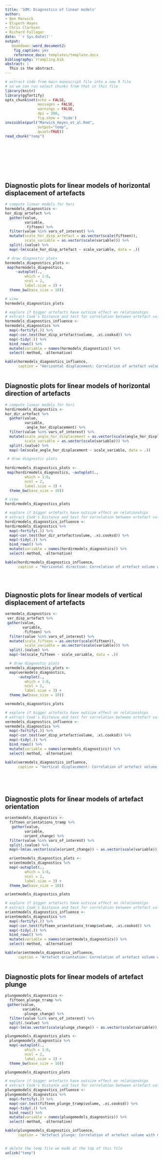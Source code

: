 ```yaml
---
title: 'SOM: Diagnostics of linear models'
author:
- Ben Marwick
- Elspeth Hayes
- Chris Clarkson
- Richard Fullagar
date: '`r Sys.Date()`'
output:
   bookdown::word_document2:
    fig_caption: yes
    reference_docx: templates/template.docx
bibliography: trampling.bib
abstract: |
  This is the abstract.
---
```


```r
# extract code from main manuscript file into a new R file
# so we can run select chunks from that in this file
library(knitr)
library(ggfortify)
opts_chunk$set(echo = FALSE, 
               messages = FALSE, 
               warnings = FALSE, 
               dpi = 300,
               fig.show = 'hide')
invisible(purl("Marwick_Hayes_et_al.Rmd",  
               output="temp",
               quiet=TRUE))
read_chunk("temp")
```


```r
```

```r
```

```r
```

```r
```

```r
```

```r
```

```r
```

```r
```

## Diagnostic plots for linear models of horizontal displacement of artefacts

```r
# compute linear models for hori
hormodels_diagnostics <- 
hor_disp_artefact %>% 
  gather(value, 
         variable, 
         -fifteen) %>% 
  filter(value %in% vars_of_interest) %>% 
  mutate(scale_hor_disp_artefact = as.vector(scale(fifteen)),
         scale_variable = as.vector(scale(variable))) %>% 
  split(.$value) %>% 
  map(~lm(scale_hor_disp_artefact ~ scale_variable, data = .))

 # draw diagnostic plots
hormodels_diagnostics_plots <- 
 map(hormodels_diagnostics,
     ~autoplot(., 
         which = 1:6, 
         ncol = 2, 
         label.size = 3) + 
  theme_bw(base_size = 10))

# view
hormodels_diagnostics_plots

# explore if bigger artefacts have outsize effect on relationships
# extract Cook's Distance and test for correlation between artefact volume and Cook's distance for each variable
hormodels_diagnostics_influence <- 
hormodels_diagnostics %>% 
  map(~fortify(.)) %>% 
  map(~cor.test(hor_disp_artefact$volume, .x$.cooksd)) %>% 
  map(~tidy(.)) %>% 
  bind_rows() %>% 
  mutate(variable = names(hormodels_diagnostics)) %>% 
  select(-method, -alternative)

kable(hormodels_diagnostics_influence, 
      caption = "Horizontal displacement: Correlation of artefact volume with Cook's distance values for each model")
  
```

## Diagnostic plots for linear models of horizontal direction of artefacts

```r
# compute linear models for hori
hordirmodels_diagnostics <- 
hor_dir_artefact %>% 
  gather(value, 
         variable, 
         -angle_hor_displacement) %>% 
  filter(value %in% vars_of_interest) %>% 
  mutate(scale_angle_hor_displacement = as.vector(scale(angle_hor_displacement)),
         scale_variable = as.vector(scale(variable))) %>% 
  split(.$value) %>% 
  map(~lm(scale_angle_hor_displacement ~ scale_variable, data = .))

 # draw diagnostic plots
  
hordirmodels_diagnostics_plots <- 
 map(hordirmodels_diagnostics, ~autoplot(., 
         which = 1:6, 
         ncol = 2, 
         label.size = 3) + 
  theme_bw(base_size = 10))

# view
hordirmodels_diagnostics_plots

# explore if bigger artefacts have outsize effect on relationships
# extract Cook's Distance and test for correlation between artefact volume and Cook's distance for each variable
hordirmodels_diagnostics_influence <- 
hordirmodels_diagnostics %>% 
  map(~fortify(.)) %>% 
  map(~cor.test(hor_dir_artefact$volume, .x$.cooksd)) %>% 
  map(~tidy(.)) %>% 
  bind_rows() %>% 
  mutate(variable = names(hordirmodels_diagnostics)) %>% 
  select(-method, -alternative)

kable(hordirmodels_diagnostics_influence, 
      caption = "Horizontal direction: Correlation of artefact volume with Cook's distance values for each model")
 
```



```r
```

```r
```

## Diagnostic plots for linear models of vertical displacement of artefacts

```r
vermodels_diagnostics <- 
 ver_disp_artefact %>% 
 gather(value, 
        variable, 
        -fifteen) %>% 
  filter(value %in% vars_of_interest) %>% 
  mutate(scale_fifteen = as.vector(scale(fifteen)),
         scale_variable = as.vector(scale(variable))) %>% 
  split(.$value) %>% 
  map(~lm(scale_fifteen ~ scale_variable, data = .))  

  # draw diagnostic plots
vermodels_diagnostics_plots <- 
  map(vermodels_diagnostics, 
      ~autoplot(., 
         which = 1:6, 
         ncol = 2, 
         label.size = 3) + 
  theme_bw(base_size = 10))

vermodels_diagnostics_plots

# explore if bigger artefacts have outsize effect on relationships
# extract Cook's Distance and test for correlation between artefact volume and Cook's distance for each variable
vermodels_diagnostics_influence <- 
vermodels_diagnostics %>% 
  map(~fortify(.)) %>% 
  map(~cor.test(ver_disp_artefact$volume, .x$.cooksd)) %>% 
  map(~tidy(.)) %>% 
  bind_rows() %>% 
  mutate(variable = names(vermodels_diagnostics)) %>% 
  select(-method, -alternative)

kable(vermodels_diagnostics_influence, 
      caption = "Vertical displacement: Correlation of artefact volume with Cook's distance values for each model")
```


```r
```

```r
```

```r
```

```r
```

## Diagnostic plots for linear models of artefact orientation

```r
orientmodels_diagnostics <-  
  fifteen_orientations_tramp %>% 
   gather(value, 
         variable, 
        -orient_change) %>% 
  filter(value %in% vars_of_interest) %>% 
  split(.$value) %>% 
  map(~lm(as.vector(scale(orient_change)) ~ as.vector(scale(variable)), data = .)) 

  orientmodels_diagnostics_plots <- 
  orientmodels_diagnostics %>% 
  map(~autoplot(., 
         which = 1:6, 
         ncol = 2, 
         label.size = 3) + 
  theme_bw(base_size = 10))

orientmodels_diagnostics_plots

# explore if bigger artefacts have outsize effect on relationships
# extract Cook's Distance and test for correlation between artefact volume and Cook's distance for each variable
orientmodels_diagnostics_influence <- 
orientmodels_diagnostics %>% 
  map(~fortify(.)) %>% 
  map(~cor.test(fifteen_orientations_tramp$volume, .x$.cooksd)) %>% 
  map(~tidy(.)) %>% 
  bind_rows() %>% 
  mutate(variable = names(orientmodels_diagnostics)) %>% 
  select(-method, -alternative)

kable(orientmodels_diagnostics_influence, 
      caption = "Artefact orientation: Correlation of artefact volume with Cook's distance values for each model")
 
```

## Diagnostic plots for linear models of artefact plunge

```r
plungemodels_diagnostics <- 
  fifteen_plunge_tramp %>% 
 gather(value, 
        variable, 
        -plunge_change) %>% 
  filter(value %in% vars_of_interest) %>% 
  split(.$value) %>% 
  map(~lm(as.vector(scale(plunge_change)) ~ as.vector(scale(variable)), data = .))

plungemodels_diagnostics_plots <- 
  plungemodels_diagnostics %>% 
  map(~autoplot(., 
         which = 1:6, 
         ncol = 2, 
         label.size = 3) + 
  theme_bw(base_size = 10))

plungemodels_diagnostics_plots

# explore if bigger artefacts have outsize effect on relationships
# extract Cook's Distance and test for correlation between artefact volume and Cook's distance for each variable
plungemodels_diagnostics_influence <- 
plungemodels_diagnostics %>% 
  map(~fortify(.)) %>% 
  map(~cor.test(fifteen_plunge_tramp$volume, .x$.cooksd)) %>% 
  map(~tidy(.)) %>% 
  bind_rows() %>% 
  mutate(variable = names(plungemodels_diagnostics)) %>% 
  select(-method, -alternative)

kable(plungemodels_diagnostics_influence, 
      caption = "Artefact plunge: Correlation of artefact volume with Cook's distance values for each model")
 
```

```r
# delete the temp file we made at the top of this file
unlink("temp")
```


